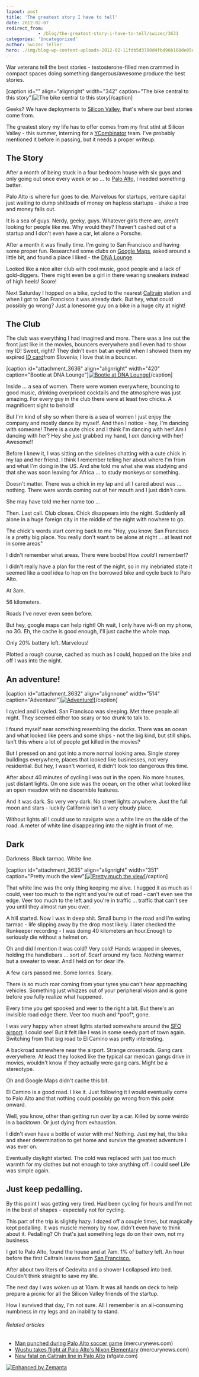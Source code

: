 ```yaml
---
layout: post
title: 'The greatest story I have to tell'
date: 2012-02-07
redirect_from: 
            - /blog/the-greatest-story-i-have-to-tell/swizec/3631
categories: 'Uncategorized'
author: Swizec Teller
hero: ./img/blog-wp-content-uploads-2012-02-11fdb5d3700d4fbd96b168de05ed2c21_77.jpg
---
```

War veterans tell the best stories - testosterone-filled men crammed in compact spaces doing something dangerous/awesome produce the best stories.



\[caption id="" align="alignright" width="342" caption="The bike central to this story"]![The bike central to this story](./img/blog-wp-content-uploads-2012-02-11fdb5d3700d4fbd96b168de05ed2c21_77.jpg "The bike central to this story")\[/caption]



Geeks? We have deployments to [Silicon Valley](<http://maps.google.com/maps?ll=37.37,-122.04&spn=1.0,1.0&q=37.37,-122.04 (Silicon%20Valley)&t=h> "Silicon Valley"), that's where our best stories come from.



The greatest story my life has to offer comes from my first stint at Silicon Valley - this summer, interning for a [YCombinator](http://www.ycombinator.com "Y Combinator") team. I've probably mentioned it before in passing, but it needs a proper writeup.

## The Story

After a month of being stuck in a four bedroom house with six guys and only going out once every week or so ... to [Palo Alto](<http://maps.google.com/maps?ll=37.4291666667,-122.138055556&spn=0.1,0.1&q=37.4291666667,-122.138055556 (Palo%20Alto%2C%20California)&t=h> "Palo Alto, California"), I needed something better.



Palo Alto is where fun goes to die. Marvelous for startups, venture capital just waiting to dump shitloads of money on hapless startups - shake a tree and money falls out.



It is a sea of guys. Nerdy, geeky, guys. Whatever girls there are, aren't looking for people like me. Why would they? I haven't cashed out of a startup and I don't even have a car, let alone a Porsche.



After a month it was finally time. I'm going to San Francisco and having some proper fun. Researched some clubs on [Google Maps](http://maps.google.com "Google Maps"), asked around a little bit, and found a place I liked - the [DNA Lounge](<http://maps.google.com/maps?ll=37.7710083333,-122.412694444&spn=0.01,0.01&q=37.7710083333,-122.412694444 (DNA%20Lounge)&t=h> "DNA Lounge").



Looked like a nice alter club with cool music, good people and a lack of gold-diggers. There might even be a girl in there wearing sneakers instead of high heels! Score!



Next Saturday I hopped on a bike, cycled to the nearest [Caltrain](http://en.wikipedia.org/wiki/Caltrain "Caltrain") station and when I got to San Francisco it was already dark. But hey, what could possibly go wrong? Just a lonesome guy on a bike in a huge city at night!

## The Club

The club was everything I had imagined and more. There was a line out the front just like in the movies, bouncers everywhere and I even had to show my ID! Sweet, right? They didn't even bat an eyelid when I showed them my expired [ID card](http://en.wikipedia.org/wiki/Identity_document "Identity document")from Slovenia; I love that in a bouncer.



\[caption id="attachment_3636" align="alignright" width="420" caption="Bootie at DNA Lounge"][![Bootie at DNA Lounge](http://swizec.com/blog/wp-content/uploads/2012/02/1074032723_aJTtC-M.jpeg "Bootie at DNA Lounge")](./img/blog-wp-content-uploads-2012-02-1074032723_aJTtC-M.jpg)\[/caption]



Inside ... a sea of women. There were women everywhere, bouncing to good music, drinking overpriced cocktails and the atmosphere was just amazing. For every guy in the club there were at least two chicks. A magnificent sight to behold!



But I'm kind of shy so when there is a sea of women I just enjoy the company and mostly dance by myself. And then I notice - hey, I'm dancing with someone! There is a cute chick and I think I'm dancing with her! Am I dancing with her? Hey she just grabbed my hand, I _am_ dancing with her! Awesome!!



Before I knew it, I was sitting on the sidelines chatting with a cute chick in my lap and her friend. I think I remember telling her about where I'm from and what I'm doing in the US. And she told me what she was studying and that she was soon leaving for Africa ... to study monkeys or something.



Doesn't matter. There was a chick in my lap and all I cared about was ... nothing. There were words coming out of her mouth and I just didn't care.



She may have told me her name too ...



Then. Last call. Club closes. Chick disappears into the night. Suddenly all alone in a huge foreign city in the middle of the night with nowhere to go.



The chick's words start coming back to me "Hey, you know, San Francisco is a pretty big place. You really don't want to be alone at night ... at least not in some areas"



I didn't remember what areas. There were boobs! How _could_ I remember!?



I didn't really have a plan for the rest of the night, so in my inebriated state it seemed like a cool idea to hop on the borrowed bike and cycle back to Palo Alto.



At 3am.



56 kilometers.



Roads I've never even seen before.



But hey, google maps can help right! Oh wait, I only have wi-fi on my phone, no 3G. Eh, the cache is good enough, I'll just cache the whole map.



Only 20% battery left. Marvelous!



Plotted a rough course, cached as much as I could, hopped on the bike and off I was into the night.

## An adventure!

\[caption id="attachment_3632" align="alignnone" width="514" caption="Adventure!"][![Adventure!](http://swizec.com/blog/wp-content/uploads/2012/02/Screen-Shot-2012-02-07-at-4.47.27-PM.png "Adventure!")](./img/blog-wp-content-uploads-2012-02-Screen-Shot-2012-02-07-at-4.47.27-PM.png)\[/caption]



I cycled and I cycled. San Francisco was sleeping. Met three people all night. They seemed either too scary or too drunk to talk to.



I found myself near something resembling the docks. There was an ocean and what looked like peers and some ships - not the big kind, but still ships. Isn't this where a lot of people get killed in the movies?



But I pressed on and got into a more normal looking area. Single storey buildings everywhere, places that looked like businesses, not very residential. But hey, I wasn't worried, it didn't look too dangerous this time.



After about 40 minutes of cycling I was out in the open. No more houses, just distant lights. On one side was the ocean, on the other what looked like an open meadow with no discernible features.



And it was dark. So very very dark. No street lights anywhere. Just the full moon and stars - luckily California isn't a very cloudy place.



Without lights all I could use to navigate was a white line on the side of the road. A meter of white line disappearing into the night in front of me.

## Dark

Darkness. Black tarmac. White line.



\[caption id="attachment_3635" align="alignright" width="351" caption="Pretty much the view"][![Pretty much the view](http://swizec.com/blog/wp-content/uploads/2012/02/IMGP2951_thumb1.jpeg "Pretty much the view")](./img/blog-wp-content-uploads-2012-02-IMGP2951_thumb1.jpg)\[/caption]



That white line was the only thing keeping me alive. I hugged it as much as I could, veer too much to the right and you're out of road - can't even see the edge. Veer too much to the left and you're in traffic ... traffic that can't see you until they almost run you over.



A hill started. Now I was in deep shit. Small bump in the road and I'm eating tarmac - life slipping away by the drop most likely. I later checked the Runkeeper recording - I was doing 40 kilometers an hour.Enough to seriously die without a helmet on.



Oh and did I mention it was cold? Very cold! Hands wrapped in sleeves, holding the handlebars ... sort of. Scarf around my face. Nothing warmer but a sweater to wear. And I held on for dear life.



A few cars passed me. Some lorries. Scary.



There is so much roar coming from your tyres you can't hear approaching vehicles. Something just whizzes out of your peripheral vision and is gone before you fully realize what happened.



Every time you get spooked and veer to the right a bit. But there's an invisible road edge there. Veer too much and \*poof\*, gone.



I was very happy when street lights started somewhere around the [SFO airport](<http://maps.google.com/maps?ll=37.6188888889,-122.375&spn=0.03,0.03&q=37.6188888889,-122.375 (San%20Francisco%20International%20Airport)&t=h> "San Francisco International Airport"). I could see! But it felt like I was in some seedy part of town again. Switching from that big road to El Camino was pretty interesting.



A backroad somewhere near the airport. Strange crossroads. Gang cars everywhere. At least they looked like the typical car mexican gangs drive in movies, wouldn't know if they actually were gang cars. Might be a stereotype.



Oh and Google Maps didn't cache this bit.



El Camino is a good road. I like it. Just following it I would eventually come to Palo Alto and that nothing could possibly go wrong from this point onward.



Well, you know, other than getting run over by a car. Killed by some weirdo in a backtown. Or just dying from exhaustion.



I didn't even have a bottle of water with me! Nothing. Just my hat, the bike and sheer determination to get home and survive the greatest adventure I was ever on.



Eventually daylight started. The cold was replaced with just too much warmth for my clothes but not enough to take anything off. I could see! Life was simple again.

## Just keep pedalling.

By this point I was getting very tired. Had been cycling for hours and I'm not in the best of shapes - especially not for cycling.



This part of the trip is slightly hazy. I dozed off a couple times, but magically kept pedalling. It was muscle memory by now, didn't even have to think about it. Pedalling? Oh that's just something legs do on their own, not my business.



I got to Palo Alto, found the house and at 7am. 1% of battery left. An hour before the first Caltrain leaves from [San Francisco.](<http://maps.google.com/maps?ll=37.7793,-122.4192&spn=0.1,0.1&q=37.7793,-122.4192 (San%20Francisco)&t=h> "San Francisco")



After about two liters of Cedevita and a shower I collapsed into bed. Couldn't think straight to save my life.



The next day I was woken up at 10am. It was all hands on deck to help prepare a picnic for all the Silicon Valley friends of the startup.



How I survived that day, I'm not sure. All I remember is an all-consuming numbness in my legs and an inability to stand.

###### Related articles

- [Man punched during Palo Alto soccer game](http://www.mercurynews.com/breaking-news/ci_19906706) (mercurynews.com)
- [Wushu takes flight at Palo Alto's Nixon Elementary](http://www.mercurynews.com/peninsula/ci_19741327) (mercurynews.com)
- [New fatal on Caltrain line in Palo Alto](http://www.sfgate.com/cgi-bin/article.cgi?f=/c/a/2011/11/26/BA2L1M4JH5.DTL) (sfgate.com)

[![Enhanced by Zemanta](http://img.zemanta.com/zemified_e.png?x-id=f5c50df4-886a-4fc9-a03d-118a1963b574)](http://www.zemanta.com/ "Enhanced by Zemanta")